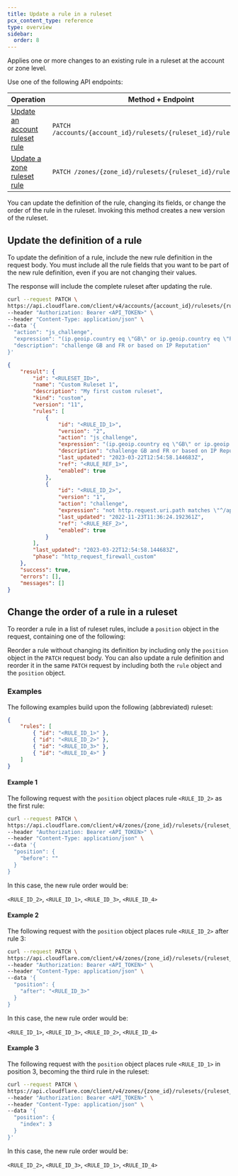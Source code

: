 ```yaml
---
title: Update a rule in a ruleset
pcx_content_type: reference
type: overview
sidebar:
  order: 8
---
```



Applies one or more changes to an existing rule in a ruleset at the account or zone level.

Use one of the following API endpoints:

| Operation                                    | Method + Endpoint                                                    |
| -------------------------------------------- | -------------------------------------------------------------------- |
| [Update an account ruleset rule][ur-account] | `PATCH /accounts/{account_id}/rulesets/{ruleset_id}/rules/{rule_id}` |
| [Update a zone ruleset rule][ur-zone]        | `PATCH /zones/{zone_id}/rulesets/{ruleset_id}/rules/{rule_id}`       |

[ur-account]: /api/operations/updateAccountRulesetRule
[ur-zone]: /api/operations/updateZoneRulesetRule

You can update the definition of the rule, changing its fields, or change the order of the rule in the ruleset. Invoking this method creates a new version of the ruleset.

## Update the definition of a rule

To update the definition of a rule, include the new rule definition in the request body. You must include all the rule fields that you want to be part of the new rule definition, even if you are not changing their values.

The response will include the complete ruleset after updating the rule.

```bash
curl --request PATCH \
https://api.cloudflare.com/client/v4/accounts/{account_id}/rulesets/{ruleset_id}/rules/{rule_id_1} \
--header "Authorization: Bearer <API_TOKEN>" \
--header "Content-Type: application/json" \
--data '{
  "action": "js_challenge",
  "expression": "(ip.geoip.country eq \"GB\" or ip.geoip.country eq \"FR\") or cf.threat_score > 0",
  "description": "challenge GB and FR or based on IP Reputation"
}'
```

```json output
{
	"result": {
		"id": "<RULESET_ID>",
		"name": "Custom Ruleset 1",
		"description": "My first custom ruleset",
		"kind": "custom",
		"version": "11",
		"rules": [
			{
				"id": "<RULE_ID_1>",
				"version": "2",
				"action": "js_challenge",
				"expression": "(ip.geoip.country eq \"GB\" or ip.geoip.country eq \"FR\") or cf.threat_score > 0",
				"description": "challenge GB and FR or based on IP Reputation",
				"last_updated": "2023-03-22T12:54:58.144683Z",
				"ref": "<RULE_REF_1>",
				"enabled": true
			},
			{
				"id": "<RULE_ID_2>",
				"version": "1",
				"action": "challenge",
				"expression": "not http.request.uri.path matches \"^/api/.*$\"",
				"last_updated": "2022-11-23T11:36:24.192361Z",
				"ref": "<RULE_REF_2>",
				"enabled": true
			}
		],
		"last_updated": "2023-03-22T12:54:58.144683Z",
		"phase": "http_request_firewall_custom"
	},
	"success": true,
	"errors": [],
	"messages": []
}
```

## Change the order of a rule in a ruleset

To reorder a rule in a list of ruleset rules, include a `position` object in the request, containing one of the following:

<Render file="rule-position-values" />

Reorder a rule without changing its definition by including only the `position` object in the `PATCH` request body. You can also update a rule definition and reorder it in the same `PATCH` request by including both the `rule` object and the `position` object.

### Examples

The following examples build upon the following (abbreviated) ruleset:

```json
{
	"rules": [
		{ "id": "<RULE_ID_1>" },
		{ "id": "<RULE_ID_2>" },
		{ "id": "<RULE_ID_3>" },
		{ "id": "<RULE_ID_4>" }
	]
}
```

#### Example 1

The following request with the `position` object places rule `<RULE_ID_2>` as the first rule:

```bash
curl --request PATCH \
https://api.cloudflare.com/client/v4/zones/{zone_id}/rulesets/{ruleset_id}/rules/{rule_id_2} \
--header "Authorization: Bearer <API_TOKEN>" \
--header "Content-Type: application/json" \
--data '{
  "position": {
    "before": ""
  }
}
```

In this case, the new rule order would be:

`<RULE_ID_2>`, `<RULE_ID_1>`, `<RULE_ID_3>`, `<RULE_ID_4>`

#### Example 2

The following request with the `position` object places rule `<RULE_ID_2>` after rule 3:

```bash
curl --request PATCH \
https://api.cloudflare.com/client/v4/zones/{zone_id}/rulesets/{ruleset_id}/rules/{rule_id_2} \
--header "Authorization: Bearer <API_TOKEN>" \
--header "Content-Type: application/json" \
--data '{
  "position": {
    "after": "<RULE_ID_3>"
  }
}
```

In this case, the new rule order would be:

`<RULE_ID_1>`, `<RULE_ID_3>`, `<RULE_ID_2>`, `<RULE_ID_4>`

#### Example 3

The following request with the `position` object places rule `<RULE_ID_1>` in position 3, becoming the third rule in the ruleset:

```bash
curl --request PATCH \
https://api.cloudflare.com/client/v4/zones/{zone_id}/rulesets/{ruleset_id}/rules/{rule_id_1} \
--header "Authorization: Bearer <API_TOKEN>" \
--header "Content-Type: application/json" \
--data '{
  "position": {
    "index": 3
  }
}'
```

In this case, the new rule order would be:

`<RULE_ID_2>`, `<RULE_ID_3>`, `<RULE_ID_1>`, `<RULE_ID_4>`

